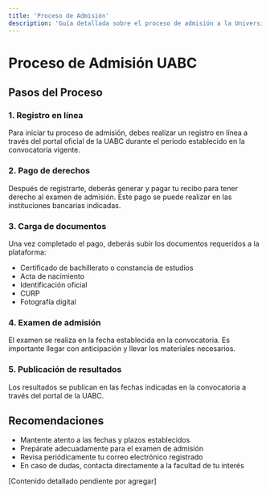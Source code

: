 ```yaml
---
title: 'Proceso de Admisión'
description: 'Guía detallada sobre el proceso de admisión a la Universidad Autónoma de Baja California'
---
```


# Proceso de Admisión UABC

## Pasos del Proceso

### 1. Registro en línea

Para iniciar tu proceso de admisión, debes realizar un registro en línea a través del portal oficial de la UABC durante el periodo establecido en la convocatoria vigente.

### 2. Pago de derechos

Después de registrarte, deberás generar y pagar tu recibo para tener derecho al examen de admisión. Este pago se puede realizar en las instituciones bancarias indicadas.

### 3. Carga de documentos

Una vez completado el pago, deberás subir los documentos requeridos a la plataforma:
- Certificado de bachillerato o constancia de estudios
- Acta de nacimiento
- Identificación oficial
- CURP
- Fotografía digital

### 4. Examen de admisión

El examen se realiza en la fecha establecida en la convocatoria. Es importante llegar con anticipación y llevar los materiales necesarios.

### 5. Publicación de resultados

Los resultados se publican en las fechas indicadas en la convocatoria a través del portal de la UABC.

## Recomendaciones

- Mantente atento a las fechas y plazos establecidos
- Prepárate adecuadamente para el examen de admisión
- Revisa periódicamente tu correo electrónico registrado
- En caso de dudas, contacta directamente a la facultad de tu interés

[Contenido detallado pendiente por agregar] 